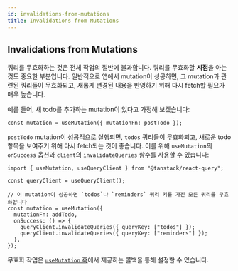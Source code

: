 ```yaml
---
id: invalidations-from-mutations
title: Invalidations from Mutations
---
```


## Invalidations from Mutations

쿼리를 무효화하는 것은 전체 작업의 절반에 불과합니다. 쿼리를 무효화할 **시점**을 아는 것도 중요한 부분입니다. 일반적으로 앱에서 mutation이 성공하면, 그 mutation과 관련된 쿼리들이 무효화되고, 새롭게 변경된 내용을 반영하기 위해 다시 fetch할 필요가 매우 높습니다.

예를 들어, 새 todo를 추가하는 mutation이 있다고 가정해 보겠습니다:

```tsx
const mutation = useMutation({ mutationFn: postTodo });
```

`postTodo` mutation이 성공적으로 실행되면, `todos` 쿼리들이 무효화되고, 새로운 todo 항목을 보여주기 위해 다시 fetch되는 것이 좋습니다. 이를 위해 `useMutation`의 `onSuccess` 옵션과 `client`의 `invalidateQueries` 함수를 사용할 수 있습니다:

```tsx
import { useMutation, useQueryClient } from "@tanstack/react-query";

const queryClient = useQueryClient();

// 이 mutation이 성공하면 `todos`나 `reminders` 쿼리 키를 가진 모든 쿼리를 무효화합니다
const mutation = useMutation({
  mutationFn: addTodo,
  onSuccess: () => {
    queryClient.invalidateQueries({ queryKey: ["todos"] });
    queryClient.invalidateQueries({ queryKey: ["reminders"] });
  },
});
```

무효화 작업은 [`useMutation` 훅](../mutations)에서 제공하는 콜백을 통해 설정할 수 있습니다.
